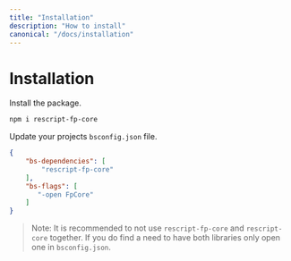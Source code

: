 ```yaml
---
title: "Installation"
description: "How to install"
canonical: "/docs/installation"
---
```


# Installation

Install the package.

```sh
npm i rescript-fp-core
```
Update your projects `bsconfig.json` file.
```json
{
    "bs-dependencies": [
        "rescript-fp-core"
    ],
    "bs-flags": [
       "-open FpCore" 
    ]
}
```

> Note: It is recommended to not use `rescript-fp-core` and `rescript-core` together. If you do find a need to have both libraries only open one in `bsconfig.json`.